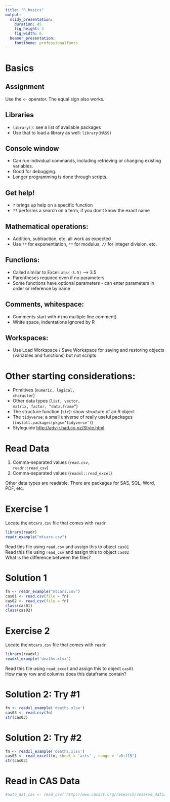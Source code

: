 ```yaml
---
title: "R basics"
output:
  slidy_presentation:
    duration: 45
    fig_height: 3
    fig_width: 6
  beamer_presentation:
    fonttheme: professionalfonts
---
```


# Basics

## Assignment

Use the <code class="remark-inline-code"><-</code> operator.  The equal sign also works.

## Libraries
* <code class="remark-inline-code">library()</code>: see a list of available packages
* Use that to load a library as well: <code class="remark-inline-code">library(MASS)</code>

## Console window

* Can run individual commands, including retrieving or changing existing variables.
* Good for debugging.
* Longer programming is done through scripts.

## Get help!

* <code class="remark-inline-code">?</code> brings up help on a specific function
* <code class="remark-inline-code">??</code> performs a search on a term, if you don't know the exact name

## Mathematical operations:

* Addition, subtraction, etc. all work as expected
* Use `**` for exponentiation, `**` for modulus, `//` for integer division, etc. 

## Functions:
* Called similar to Excel:
<code class="remark-inline-code">abs(-3.5)</code> --> 3.5
* Parentheses required even if no parameters
* Some functions have optional parameters - can enter parameters in order or reference by name

## Comments, whitespace:
* Comments start with `#` (no multiple line comment)
* White space, indentations ignored by R

## Workspaces:
* Use Load Workspace / Save Workspace for saving and restoring objects (variables and functions) but not scripts

# Other starting considerations:

* Primitives (<code class="remark-inline-code">numeric, logical, character</code>)
* Other data types (<code class="remark-inline-code">list, vector, matrix, factor, "data.frame"</code>)
* The structure function (<code class="remark-inline-code">str</code>): show structure of an R object</li>
* The <code class="remark-inline-code">tidyverse</code>: a small universe of really useful packages (<code class="remark-inline-code">install.packages(pkgs='tidyverse')</code>)</li>
  <li>Styleguide <a href="http://adv-r.had.co.nz/Style.html">http://adv-r.had.co.nz/Style.html</a></li>
</ol>

# Read Data

<ol>
  <li> Comma-separated values (<code class="remark-inline-code">read.csv, readr::read_csv</code>)</li>
  <li> Comma-separated values (<code class="remark-inline-code">readxl::read_excel</code>)</li>
</ol>

Other data types are readable.  There are packages for SAS, SQL, Word, PDF, etc.

# Exercise 1

Locate the <code class="remark-inline-code">mtcars.csv</code> file that comes with <code class="remark-inline-code">readr</code>
```r
library(readr)
readr_example("mtcars.csv")
```
<exercise>Read this file using <code class="remark-inline-code">read.csv</code> and assign this to object <code class="remark-inline-code">cas01</code><br>
<exercise>Read this file using <code class="remark-inline-code">read_csv</code> and assign this to object <code class="remark-inline-code">cas02</code><br>
What is the difference between the files?
</exercise>

# Solution 1

```r
fn <- readr_example("mtcars.csv")
cas01 <- read.csv(file = fn)
cas02 <- read_csv(file = fn)
class(cas01)
class(cas02)
```

# Exercise 2

Locate the <code class="remark-inline-code">mtcars.csv</code> file that comes with <code class="remark-inline-code">readr</code>
```r
library(readxl)
readxl_example('deaths.xlsx')
```
<exercise>Read this file using <code class="remark-inline-code">read_excel</code> and assign this to object <code class="remark-inline-code">cas03</code><br>
How many row and columns does this dataframe contain?
</exercise>

# Solution 2: Try #1

```r
fn <- readxl_example('deaths.xlsx')
cas03 <- read.csv(fn)
str(cas03)
```

# Solution 2: Try #2

```r
fn <- readxl_example('deaths.xlsx')
cas03 <- read_excel(fn, sheet = 'arts' , range = 'a5:f15')
str(cas03)
```


# Read in CAS Data
```r
#auto_dat_cas <- read_csv('http://www.casact.org/research/reserve_data/ppauto_pos.csv')
```




